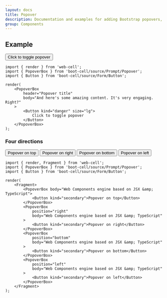 ---
layout: docs
title: Popover
description: Documentation and examples for adding Bootstrap popovers, like those found in iOS, to any element on your site.
group: Components
---



## Example

<Example>
    <PopoverBox
        header="Popover title"
        body="And here's some amazing content. It's very engaging. Right?"
    >
        <Button kind="danger" size="lg">
            Click to toggle popover
        </Button>
    </PopoverBox>
</Example>

```TSX
import { render } from 'web-cell';
import { PopoverBox } from 'boot-cell/source/Prompt/Popover';
import { Button } from 'boot-cell/source/Form/Button';

render(
    <PopoverBox
        header="Popover title"
        body="And here's some amazing content. It's very engaging. Right?"
    >
        <Button kind="danger" size="lg">
            Click to toggle popover
        </Button>
    </PopoverBox>
);
```

### Four directions

<Example>
    <PopoverBox body="Web Components engine based on JSX &amp; TypeScript">
        <Button kind="secondary">Popover on top</Button>
    </PopoverBox>
    <PopoverBox
        position="right"
        body="Web Components engine based on JSX &amp; TypeScript"
    >
        <Button kind="secondary">Popover on right</Button>
    </PopoverBox>
    <PopoverBox
        position="bottom"
        body="Web Components engine based on JSX &amp; TypeScript"
    >
        <Button kind="secondary">Popover on bottom</Button>
    </PopoverBox>
    <PopoverBox
        position="left"
        body="Web Components engine based on JSX &amp; TypeScript"
    >
        <Button kind="secondary">Popover on left</Button>
    </PopoverBox>
</Example>

```TSX
import { render, Fragment } from 'web-cell';
import { PopoverBox } from 'boot-cell/source/Prompt/Popover';
import { Button } from 'boot-cell/source/Form/Button';

render(
    <Fragment>
        <PopoverBox body="Web Components engine based on JSX &amp; TypeScript">
            <Button kind="secondary">Popover on top</Button>
        </PopoverBox>
        <PopoverBox
            position="right"
            body="Web Components engine based on JSX &amp; TypeScript"
        >
            <Button kind="secondary">Popover on right</Button>
        </PopoverBox>
        <PopoverBox
            position="bottom"
            body="Web Components engine based on JSX &amp; TypeScript"
        >
            <Button kind="secondary">Popover on bottom</Button>
        </PopoverBox>
        <PopoverBox
            position="left"
            body="Web Components engine based on JSX &amp; TypeScript"
        >
            <Button kind="secondary">Popover on left</Button>
        </PopoverBox>
    </Fragment>
);
```
